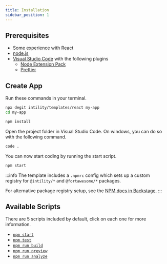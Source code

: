 ```yaml
---
title: Installation
sidebar_position: 1
---
```


## Prerequisites

- Some experience with React
- [node.js](https://nodejs.org/)
- [Visual Studio Code](https://code.visualstudio.com/) with the following plugins
  - [Node Extension Pack](https://marketplace.visualstudio.com/items?itemName=swellaby.node-pack)
  - [Prettier](https://marketplace.visualstudio.com/items?itemName=esbenp.prettier-vscode)

## Create App

Run these commands in your terminal.

```bash
npx degit intility/templates/react my-app
cd my-app

npm install
```

Open the project folder in Visual Studio Code. On windows, you can do so with the following command.

```bash
code .
```

You can now start coding by running the start script.

```bash
npm start
```

:::info
The template includes a `.npmrc` config which sets up a custom registry for `@intility/*` and `@fortawesome/*` packages.

For alternative package registry setup, see the [NPM docs in Backstage](https://backstage.apps.aa.intility.com/docs/default/component/package-registry/npm/).
:::

## Available Scripts

There are 5 scripts included by default, click on each one for more information.

- [`npm start`](https://vitejs.dev/guide/cli.html#dev-server)
- [`npm test`](https://vitest.dev/guide/cli.html#vitest)
- [`npm run build`](https://vitejs.dev/guide/cli.html#build)
- [`npm run preview`](https://vitejs.dev/guide/cli.html#vite-preview)
- [`npm run analyze`](https://github.com/danvk/source-map-explorer/blob/master/README.md)
